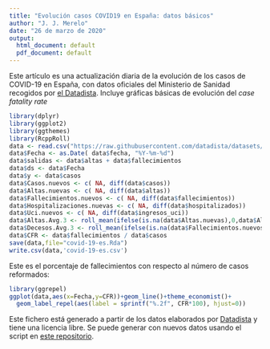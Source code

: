 ```yaml
---
title: "Evolución casos COVID19 en España: datos básicos"
author: "J. J. Merelo"
date: "26 de marzo de 2020"
output:
  html_document: default
  pdf_document: default
---
```


Este artículo es una actualización diaria de la evolución de los casos de COVID-19 en España, con datos oficiales del Ministerio de Sanidad recogidos por [el Datadista](https://github.com/datadista/datasets). Incluye gráficas básicas de evolución del *case fatality rate*


```r
library(dplyr)
library(ggplot2)
library(ggthemes)
library(RcppRoll)
data <- read.csv("https://raw.githubusercontent.com/datadista/datasets/master/COVID%2019/nacional_covid19.csv")
data$Fecha <- as.Date( data$fecha, "%Y-%m-%d")
data$salidas <- data$altas + data$fallecimientos
data$ds <- data$Fecha
data$y <- data$casos
data$Casos.nuevos <- c( NA, diff(data$casos))
data$Altas.nuevas <- c( NA, diff(data$altas))
data$Fallecimientos.nuevos <- c( NA, diff(data$fallecimientos))
data$Hospitalizaciones.nuevas <- c( NA, diff(data$hospitalizados))
data$Uci.nuevos <- c( NA, diff(data$ingresos_uci))
data$Altas.Avg.3 <- roll_mean(ifelse(is.na(data$Altas.nuevas),0,data$Altas.nuevas),3,fill=NA,align='right')
data$Decesos.Avg.3 <- roll_mean(ifelse(is.na(data$Fallecimientos.nuevos),0,data$Fallecimientos.nuevos),3,fill=NA,align='right')
data$CFR <- data$fallecimientos / data$casos
save(data,file="covid-19-es.Rda")
write.csv(data,'covid-19-es.csv')
```

Este es el porcentaje de fallecimientos con respecto al número de casos reformados:

```r
library(ggrepel)
ggplot(data,aes(x=Fecha,y=CFR))+geom_line()+theme_economist()+
  geom_label_repel(aes(label = sprintf("%.2f", CFR*100), hjust=0))
```

Este fichero está generado a partir de los datos elaborados por [Datadista](https://github.com/datadista/datasets) y tiene una licencia libre. Se puede generar con nuevos datos usando el script en [este repositorio](https://github.com/JJ/covid-reports).
